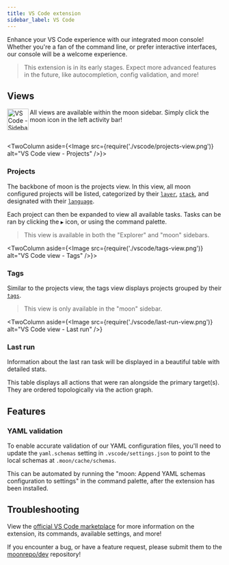 ```yaml
---
title: VS Code extension
sidebar_label: VS Code
---
```



Enhance your VS Code experience with our integrated moon console! Whether you're a fan of the
command line, or prefer interactive interfaces, our console will be a welcome experience.

> This extension is in its early stages. Expect more advanced features in the future, like
> autocompletion, config validation, and more!

## Views

<div className="flex">
  <div className="mr-2">
    <Image
    src={require('./vscode/activity-icon.png')}
    alt="VS Code - Sidebar icon"
    width="50px"
    align="left"
    padding="0"
  />
  </div>
  <div>

All views are available within the moon sidebar. Simply click the moon icon in the left activity
bar!

  </div>
</div>

<br />

<TwoColumn aside={<Image src={require('./vscode/projects-view.png')} alt="VS Code view - Projects" />}>

### Projects

The backbone of moon is the projects view. In this view, all moon configured projects will be
listed, categorized by their [`layer`](../config/project#layer), [`stack`](../config/project#stack),
and designated with their [`language`](../config/project#language).

Each project can then be expanded to view all available tasks. Tasks can be ran by clicking the `▶`
icon, or using the command palette.

> This view is available in both the "Explorer" and "moon" sidebars.

</TwoColumn>

<TwoColumn aside={<Image src={require('./vscode/tags-view.png')} alt="VS Code view - Tags" />}>

### Tags

Similar to the projects view, the tags view displays projects grouped by their
[`tags`](../config/project#tags).

> This view is only available in the "moon" sidebar.

</TwoColumn>

<TwoColumn
  aside={<Image src={require('./vscode/last-run-view.png')} alt="VS Code view - Last run" />}
>

### Last run

Information about the last ran task will be displayed in a beautiful table with detailed stats.

This table displays all actions that were ran alongside the primary target(s). They are ordered
topologically via the action graph.

</TwoColumn>

## Features

### YAML validation

To enable accurate validation of our YAML configuration files, you'll need to update the
`yaml.schemas` setting in `.vscode/settings.json` to point to the local schemas at
`.moon/cache/schemas`.

This can be automated by running the "moon: Append YAML schemas configuration to settings" in the
command palette, after the extension has been installed.

## Troubleshooting

View the
[official VS Code marketplace](https://marketplace.visualstudio.com/items?itemName=moonrepo.moon-console)
for more information on the extension, its commands, available settings, and more!

If you encounter a bug, or have a feature request, please submit them to the
[moonrepo/dev](https://github.com/moonrepo/dev/tree/master/packages/vscode-extension) repository!
